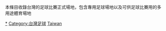 {{Catnav|頁面分類|...|足球|各國足球|各國足球場}}
{{Catnav|頁面分類|...|足球|各國足球|台灣足球}}
{{main|臺灣足球場列表}}
本條目收錄台灣的足球比賽正式場地，包含專用足球場地以及可供足球比賽用的多用途體育場地

[[Category:台灣體育場地|*]]
[[Category:台灣足球|Category:台灣足球]]
[[Category:各國足球場|Taiwan]]